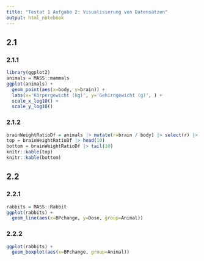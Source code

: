 ```yaml
---
title: "Testat 1 Aufgabe 2: Visualisierung von Datensätzen"
output: html_notebook
---
```


## 2.1
### 2.1.1
```r
library(ggplot2)
animals = MASS::mammals
ggplot(animals) +
  geom_point(aes(x=body, y=brain)) +
  labs(x='Körpergewicht (kg)', y='Gehirngewicht (g)', ) +
  scale_x_log10() +
  scale_y_log10()
```
### 2.1.2
```r
brainWeightRatioDf = animals |> mutate(r=brain / body) |> select(r) |> arrange(-r)
top = brainWeightRatioDf |> head(10)
bottom = brainWeightRatioDf |> tail(10)
knitr::kable(top)
knitr::kable(bottom)
```
## 2.2
### 2.2.1
```r
rabbits = MASS::Rabbit
ggplot(rabbits) +
  geom_line(aes(x=BPchange, y=Dose, group=Animal))
```
### 2.2.2
```r
ggplot(rabbits) +
  geom_boxplot(aes(x=BPchange, group=Animal))
```
